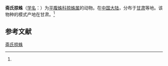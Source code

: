 {{Speciesbox
| name = 斋氏掠蛛
| status = 
| status_system = 
| image = 
| genus = Drassodes
| species = saitoi
| authority = (Schenkel, 1963)<ref name='id14318'>{{cite web| url =http://www.bioinfo.cn/db05/BjdwSpecies.php?action=view&id=14318| title =斋氏掠蛛| work =《中国动物物种编目数据库》| publisher =中国科学院微生物研究所| author =中国科学院动物研究所| accessdate =2009-04-28| deadurl =yes| archiveurl =https://web.archive.org/web/20160305004114/http://www.bioinfo.cn/db05/BjdwSpecies.php?action=view&id=14318| archivedate =2016-03-05}}</ref>
}}

'''斋氏掠蛛'''（[[学名|学名]]：{{lang|la|''Drassodes saitoi''}}）为[[平腹蛛科|平腹蛛科]][[掠蛛属|掠蛛属]]的动物。在[[中国大陆|中国大陆]]，分布于[[甘肃|甘肃]]等地。该物种的模式产地在甘肃。<ref name='id14318'/>

== 参考文献 ==
{{reflist}}

{{Wikispecies|Drassodes saitoi}}
{{Taxonbar|from=Q1837033}}

[[Category:掠蛛属|斋氏掠蛛]]


{{蜘蛛小作品}}